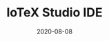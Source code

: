 ---
title: IoTeX Studio IDE
status: publish
date: 2020-08-08
slug: An online IDE for writing, testing, and deploying IoTeX smart contracts and DApps
website: https://ide.iotex.io
twitter:
logo: https://wp.gcap1.iotex.io/wp-content/uploads/2020/10/studio-logo-1.png
featured_img: https://wp.gcap1.iotex.io/wp-content/uploads/2020/09/studio-header.png
telegram:
---